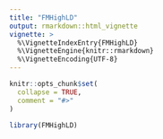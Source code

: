 ```yaml
---
title: "FMHighLD"
output: rmarkdown::html_vignette
vignette: >
  %\VignetteIndexEntry{FMHighLD}
  %\VignetteEngine{knitr::rmarkdown}
  %\VignetteEncoding{UTF-8}
---
```


```r
knitr::opts_chunk$set(
  collapse = TRUE,
  comment = "#>"
)
```

```r
library(FMHighLD)
```
